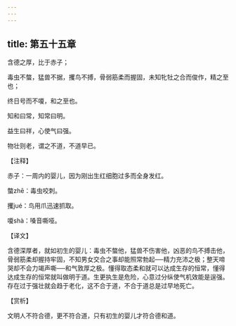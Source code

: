 ```yaml
---
---
---
```

title: 第五十五章
---

含德之厚，比于赤子；

毒虫不螫，猛兽不据，攫鸟不搏，骨弱筋柔而握固，未知牝牡之合而俊作，精之至也；

终日号而不嗄，和之至也。

知和曰常，知常曰明。

益生曰祥，心使气曰强。

物壮则老，谓之不道，不道早已。

【注释】

赤子：一周内的婴儿，因为刚出生红细胞过多而全身发红。

螫zhē：毒虫咬刺。

攫jué：鸟用爪迅速抓取。

嗄shà：嗓音嘶哑。

【译文】

含德深厚者，就如初生的婴儿：毒虫不螫他，猛兽不伤害他，凶恶的鸟不搏击他，骨弱筋柔却握持牢固，不知男女交合之事却能照常勃起──精力充沛之极；整天啼哭却不会力竭声嘶──和气敦厚之极。懂得取态柔和就可以达成生存的恒常，懂得达成生存的恒常就叫做明于道。生更执生是危险，心意过分纵使气机效能是逞强。存在过于强壮就会趋于老化，这不合于道，不合于道总是过早地死亡。

【赏析】

文明人不符合德，更不符合道，只有初生的婴儿才符合德和道。